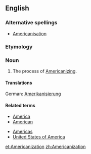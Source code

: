 ==English==

===Alternative spellings===
*[[Americanisation]]

===Etymology===
{{suffix|Americanize|ation}}

===Noun===
{{en-noun}}

# The process of [[Americanizing]].
====Translations====
German: [[Amerikanisierung]]
====Related terms====
{{rel-top|terms related to Americanization}}
*[[America]]
*[[American]]
{{rel-mid}}
*[[Americas]]
*[[United States of America]]
{{rel-bottom}}

[[et:Americanization]]
[[zh:Americanization]]